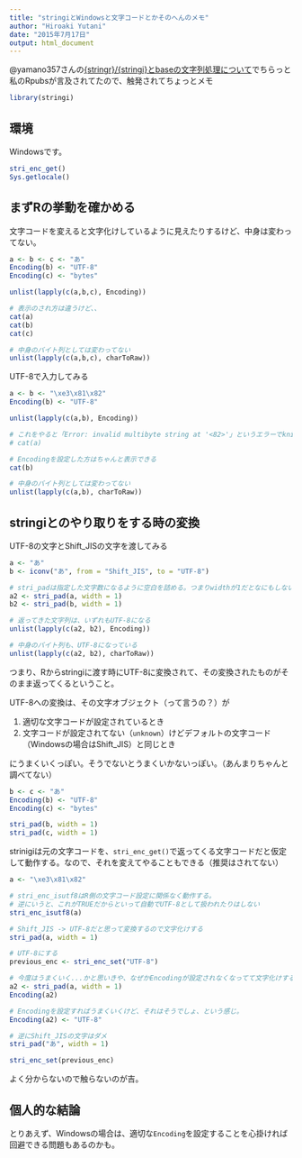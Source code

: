 ```yaml
---
title: "stringiとWindowsと文字コードとかそのへんのメモ"
author: "Hiroaki Yutani"
date: "2015年7月17日"
output: html_document
---
```


@yamano357さんの[{stringr}/{stringi}とbaseの文字列処理について](http://rpubs.com/yamano357/92478)でちらっと私のRpubsが言及されてたので、触発されてちょっとメモ

```r
library(stringi)
```

## 環境

Windowsです。

```r
stri_enc_get()
Sys.getlocale()
```

## まずRの挙動を確かめる

文字コードを変えると文字化けしているように見えたりするけど、中身は変わってない。

```r
a <- b <- c <- "あ"
Encoding(b) <- "UTF-8"
Encoding(c) <- "bytes"

unlist(lapply(c(a,b,c), Encoding))

# 表示のされ方は違うけど、、
cat(a)
cat(b)
cat(c)

# 中身のバイト列としては変わってない
unlist(lapply(c(a,b,c), charToRaw))
```

UTF-8で入力してみる

```r
a <- b <- "\xe3\x81\x82"
Encoding(b) <- "UTF-8"

unlist(lapply(c(a,b), Encoding))

# これをやると「Error: invalid multibyte string at '<82>'」というエラーでknitできないのでコメントアウトしてるけど、文字化けする
# cat(a)

# Encodingを設定した方はちゃんと表示できる
cat(b)

# 中身のバイト列としては変わってない
unlist(lapply(c(a,b), charToRaw))
```

## stringiとのやり取りをする時の変換

UTF-8の文字とShift_JISの文字を渡してみる

```r
a <- "あ"
b <- iconv("あ", from = "Shift_JIS", to = "UTF-8")

# stri_padは指定した文字数になるように空白を詰める。つまりwidthが1だとなにもしない
a2 <- stri_pad(a, width = 1)
b2 <- stri_pad(b, width = 1)

# 返ってきた文字列は、いずれもUTF-8になる
unlist(lapply(c(a2, b2), Encoding))

# 中身のバイト列も、UTF-8になっている
unlist(lapply(c(a2, b2), charToRaw))
```

つまり、Rからstringiに渡す時にUTF-8に変換されて、その変換されたものがそのまま返ってくるということ。

UTF-8への変換は、その文字オブジェクト（って言うの？）が 

1. 適切な文字コードが設定されているとき
2. 文字コードが設定されてない（`unknown`）けどデフォルトの文字コード（Windowsの場合はShift_JIS）と同じとき

にうまくいくっぽい。そうでないとうまくいかないっぽい。（あんまりちゃんと調べてない）

```r
b <- c <- "あ"
Encoding(b) <- "UTF-8"
Encoding(c) <- "bytes"

stri_pad(b, width = 1)
stri_pad(c, width = 1)
```

strinigiは元の文字コードを、`stri_enc_get()`で返ってくる文字コードだと仮定して動作する。なので、それを変えてやることもできる（推奨はされてない）

```r
a <- "\xe3\x81\x82"

# stri_enc_isutf8はR側の文字コード設定に関係なく動作する。
# 逆にいうと、これがTRUEだからといって自動でUTF-8として扱われたりはしない
stri_enc_isutf8(a)

# Shift_JIS -> UTF-8だと思って変換するので文字化けする
stri_pad(a, width = 1)

# UTF-8にする
previous_enc <- stri_enc_set("UTF-8")

# 今度はうまくいく...かと思いきや、なぜかEncodingが設定されなくなってて文字化けする
a2 <- stri_pad(a, width = 1)
Encoding(a2)

# Encodingを設定すればうまくいくけど、それはそうでしょ、という感じ。
Encoding(a2) <- "UTF-8"

# 逆にShift_JISの文字はダメ
stri_pad("あ", width = 1)

stri_enc_set(previous_enc)
```

よく分からないので触らないのが吉。


## 個人的な結論

とりあえず、Windowsの場合は、適切な`Encoding`を設定することを心掛ければ回避できる問題もあるのかも。
